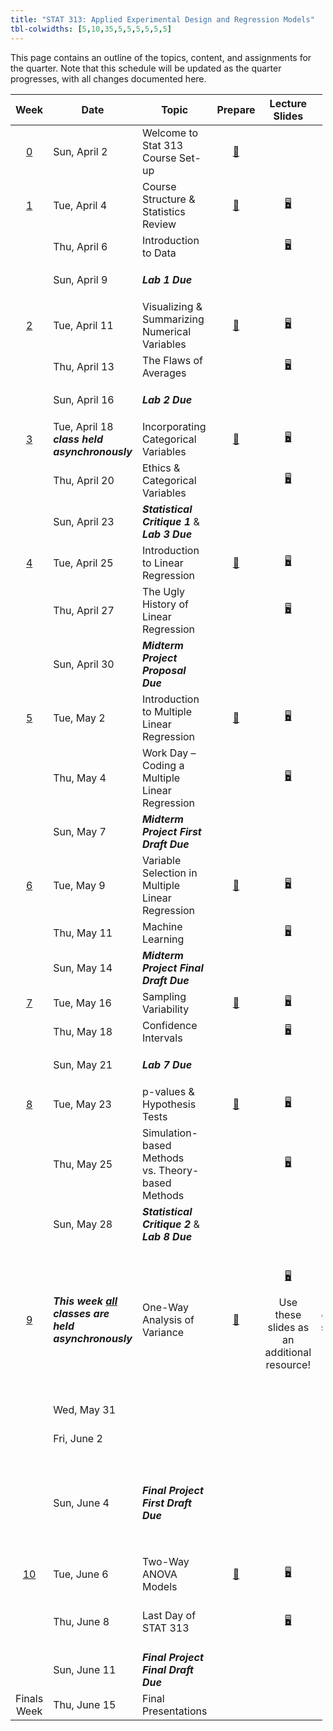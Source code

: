 ```yaml
---
title: "STAT 313: Applied Experimental Design and Regression Models"
tbl-colwidths: [5,10,35,5,5,5,5,5,5]
---
```


This page contains an outline of the topics, content, and assignments for the quarter. Note that this schedule will be updated as the quarter progresses, with all changes documented here.

::: column-screen-inset-right
+-------------------------+-------------------------------------------------------------------------+------------------------------------------------------+----------------------------------------------+---------------------------------------------------------------+-------------------------------------------------------------------------------------------------------------------------------------------------------------------------------------------------------------------------------------------------------------------------------------------------+--------------------------------------------------------------------------------------+---------------------------------------------------------------------------------------------------------------+---------------------------------------------------------------------------------------------------------------------------------------------------------------------+
| Week                    | Date                                                                    | Topic                                                | Prepare                                      | Lecture Slides                                                | Activity                                                                                                                                                                                                                                                                                        | Lab                                                                                  | Critique                                                                                                      | Project                                                                                                                                                             |
+:=======================:+=========================================================================+======================================================+:============================================:+:=============================================================:+:===============================================================================================================================================================================================================================================================================================:+:====================================================================================:+:=============================================================================================================:+:===================================================================================================================================================================:+
| [0](weeks/week-0.qmd)   | Sun, April 2                                                            | Welcome to Stat 313 Course Set-up                    | [📖](weeks/week-0.qmd "Course Set-up")       |                                                               |                                                                                                                                                                                                                                                                                                 |                                                                                      |                                                                                                               |                                                                                                                                                                     |
+-------------------------+-------------------------------------------------------------------------+------------------------------------------------------+----------------------------------------------+---------------------------------------------------------------+-------------------------------------------------------------------------------------------------------------------------------------------------------------------------------------------------------------------------------------------------------------------------------------------------+--------------------------------------------------------------------------------------+---------------------------------------------------------------------------------------------------------------+---------------------------------------------------------------------------------------------------------------------------------------------------------------------+
| [1](weeks/week-1.qmd)   | Tue, April 4                                                            | Course Structure & Statistics Review                 | [📖](weeks/week-1.qmd "Week 1 Coursework")   | [🖥](slides/week1-day1.qmd "Week 1 Review Lecture Slides")     |                                                                                                                                                                                                                                                                                                 |                                                                                      |                                                                                                               |                                                                                                                                                                     |
+-------------------------+-------------------------------------------------------------------------+------------------------------------------------------+----------------------------------------------+---------------------------------------------------------------+-------------------------------------------------------------------------------------------------------------------------------------------------------------------------------------------------------------------------------------------------------------------------------------------------+--------------------------------------------------------------------------------------+---------------------------------------------------------------------------------------------------------------+---------------------------------------------------------------------------------------------------------------------------------------------------------------------+
|                         | Thu, April 6                                                            | Introduction to Data                                 |                                              | [🖥](slides/week1-day2.qmd "Week 1 Review Lab Slides")         |                                                                                                                                                                                                                                                                                                 | [💻](labs/lab-1.qmd "Lab 1")                                                         |                                                                                                               |                                                                                                                                                                     |
+-------------------------+-------------------------------------------------------------------------+------------------------------------------------------+----------------------------------------------+---------------------------------------------------------------+-------------------------------------------------------------------------------------------------------------------------------------------------------------------------------------------------------------------------------------------------------------------------------------------------+--------------------------------------------------------------------------------------+---------------------------------------------------------------------------------------------------------------+---------------------------------------------------------------------------------------------------------------------------------------------------------------------+
|                         | Sun, April 9                                                            | ***Lab 1 Due***                                      |                                              |                                                               |                                                                                                                                                                                                                                                                                                 | [💻](labs/lab-1.qmd "Lab 1") </br> [🗝](https://canvas.calpoly.edu "Cal Poly Canvas") |                                                                                                               |                                                                                                                                                                     |
+-------------------------+-------------------------------------------------------------------------+------------------------------------------------------+----------------------------------------------+---------------------------------------------------------------+-------------------------------------------------------------------------------------------------------------------------------------------------------------------------------------------------------------------------------------------------------------------------------------------------+--------------------------------------------------------------------------------------+---------------------------------------------------------------------------------------------------------------+---------------------------------------------------------------------------------------------------------------------------------------------------------------------+
| [2](weeks/week-2.qmd)   | Tue, April 11                                                           | Visualizing & Summarizing Numerical Variables        | [📖](weeks/week-2.qmd "Week 2 Coursework")   | [🖥](slides/week2-day1.qmd "Week 2 Review Lecture Slides")     |                                                                                                                                                                                                                                                                                                 |                                                                                      |                                                                                                               |                                                                                                                                                                     |
+-------------------------+-------------------------------------------------------------------------+------------------------------------------------------+----------------------------------------------+---------------------------------------------------------------+-------------------------------------------------------------------------------------------------------------------------------------------------------------------------------------------------------------------------------------------------------------------------------------------------+--------------------------------------------------------------------------------------+---------------------------------------------------------------------------------------------------------------+---------------------------------------------------------------------------------------------------------------------------------------------------------------------+
|                         | Thu, April 13                                                           | The Flaws of Averages                                |                                              | [🖥](slides/week2-day2.qmd "Week 2 Review Lab Slides")         |                                                                                                                                                                                                                                                                                                 | [💻](labs/lab-2.qmd "Lab 2")                                                         |                                                                                                               |                                                                                                                                                                     |
+-------------------------+-------------------------------------------------------------------------+------------------------------------------------------+----------------------------------------------+---------------------------------------------------------------+-------------------------------------------------------------------------------------------------------------------------------------------------------------------------------------------------------------------------------------------------------------------------------------------------+--------------------------------------------------------------------------------------+---------------------------------------------------------------------------------------------------------------+---------------------------------------------------------------------------------------------------------------------------------------------------------------------+
|                         | Sun, April 16                                                           | ***Lab 2 Due***                                      |                                              |                                                               |                                                                                                                                                                                                                                                                                                 | [💻](labs/lab-2.qmd "Lab 1") </br> [🗝](https://canvas.calpoly.edu "Cal Poly Canvas") |                                                                                                               |                                                                                                                                                                     |
+-------------------------+-------------------------------------------------------------------------+------------------------------------------------------+----------------------------------------------+---------------------------------------------------------------+-------------------------------------------------------------------------------------------------------------------------------------------------------------------------------------------------------------------------------------------------------------------------------------------------+--------------------------------------------------------------------------------------+---------------------------------------------------------------------------------------------------------------+---------------------------------------------------------------------------------------------------------------------------------------------------------------------+
| [3](weeks/week-3.qmd)   | Tue, April 18 ***class held asynchronously***                           | Incorporating Categorical Variables                  | [📖](weeks/week-3.qmd "Week 3 Courswork")    | [🖥](slides/week3-day1-alt.qmd "Week 3 Review Lecture Slides") |                                                                                                                                                                                                                                                                                                 |                                                                                      |                                                                                                               |                                                                                                                                                                     |
+-------------------------+-------------------------------------------------------------------------+------------------------------------------------------+----------------------------------------------+---------------------------------------------------------------+-------------------------------------------------------------------------------------------------------------------------------------------------------------------------------------------------------------------------------------------------------------------------------------------------+--------------------------------------------------------------------------------------+---------------------------------------------------------------------------------------------------------------+---------------------------------------------------------------------------------------------------------------------------------------------------------------------+
|                         | Thu, April 20                                                           | Ethics & Categorical Variables                       |                                              | [🖥](slides/week3-day2-alt.qmd "Week 3 Review Lab Slides")     |                                                                                                                                                                                                                                                                                                 | [💻](labs/lab-3.qmd "Lab 3")                                                         | [✍](critique/critique-1.qmd "Statistical Critique 1")                                                         |                                                                                                                                                                     |
+-------------------------+-------------------------------------------------------------------------+------------------------------------------------------+----------------------------------------------+---------------------------------------------------------------+-------------------------------------------------------------------------------------------------------------------------------------------------------------------------------------------------------------------------------------------------------------------------------------------------+--------------------------------------------------------------------------------------+---------------------------------------------------------------------------------------------------------------+---------------------------------------------------------------------------------------------------------------------------------------------------------------------+
|                         | Sun, April 23                                                           | ***Statistical Critique 1*** & </br> ***Lab 3 Due*** |                                              |                                                               |                                                                                                                                                                                                                                                                                                 | [💻](labs/lab-1.qmd "Lab 1") </br> [🗝](https://canvas.calpoly.edu "Cal Poly Canvas") | [✍](critique/critique-1.qmd "Statistical Critique 1") </br> [🗝](https://canvas.calpoly.edu "Cal Poly Canvas") |                                                                                                                                                                     |
+-------------------------+-------------------------------------------------------------------------+------------------------------------------------------+----------------------------------------------+---------------------------------------------------------------+-------------------------------------------------------------------------------------------------------------------------------------------------------------------------------------------------------------------------------------------------------------------------------------------------+--------------------------------------------------------------------------------------+---------------------------------------------------------------------------------------------------------------+---------------------------------------------------------------------------------------------------------------------------------------------------------------------+
| [4](weeks/week-4.qmd)   | Tue, April 25                                                           | Introduction to Linear Regression                    | [📖](weeks/week-4.qmd "Week 4 Coursework")   | [🖥](slides/week4-day1.qmd "Week 4 Review Lecture Slides")     |                                                                                                                                                                                                                                                                                                 |                                                                                      |                                                                                                               |                                                                                                                                                                     |
+-------------------------+-------------------------------------------------------------------------+------------------------------------------------------+----------------------------------------------+---------------------------------------------------------------+-------------------------------------------------------------------------------------------------------------------------------------------------------------------------------------------------------------------------------------------------------------------------------------------------+--------------------------------------------------------------------------------------+---------------------------------------------------------------------------------------------------------------+---------------------------------------------------------------------------------------------------------------------------------------------------------------------+
|                         | Thu, April 27                                                           | The Ugly History of Linear Regression                |                                              | [🖥](slides/week4-day2.qmd "Week 4 Review Lab Slides")         |                                                                                                                                                                                                                                                                                                 | [💻](labs/lab-4.qmd "Lab 4")                                                         |                                                                                                               | [📁](project/midterm-proposal.qmd "Midterm Project Proposal")                                                                                                       |
+-------------------------+-------------------------------------------------------------------------+------------------------------------------------------+----------------------------------------------+---------------------------------------------------------------+-------------------------------------------------------------------------------------------------------------------------------------------------------------------------------------------------------------------------------------------------------------------------------------------------+--------------------------------------------------------------------------------------+---------------------------------------------------------------------------------------------------------------+---------------------------------------------------------------------------------------------------------------------------------------------------------------------+
|                         | Sun, April 30                                                           | ***Midterm Project Proposal Due***                   |                                              |                                                               |                                                                                                                                                                                                                                                                                                 |                                                                                      |                                                                                                               | [📁](project/midterm-proposal.qmd "Midterm Project Proposal") </br> [🗝](https://canvas.calpoly.edu "Cal Poly Canvas")                                               |
+-------------------------+-------------------------------------------------------------------------+------------------------------------------------------+----------------------------------------------+---------------------------------------------------------------+-------------------------------------------------------------------------------------------------------------------------------------------------------------------------------------------------------------------------------------------------------------------------------------------------+--------------------------------------------------------------------------------------+---------------------------------------------------------------------------------------------------------------+---------------------------------------------------------------------------------------------------------------------------------------------------------------------+
| [5](weeks/week-5.qmd)   | Tue, May 2                                                              | Introduction to Multiple Linear Regression           | [📖](weeks/week-5.qmd "Week 5 Coursework")   | [🖥](slides/week5-day1.qmd "Week 5 Review Lecture Slides")     |                                                                                                                                                                                                                                                                                                 |                                                                                      |                                                                                                               |                                                                                                                                                                     |
+-------------------------+-------------------------------------------------------------------------+------------------------------------------------------+----------------------------------------------+---------------------------------------------------------------+-------------------------------------------------------------------------------------------------------------------------------------------------------------------------------------------------------------------------------------------------------------------------------------------------+--------------------------------------------------------------------------------------+---------------------------------------------------------------------------------------------------------------+---------------------------------------------------------------------------------------------------------------------------------------------------------------------+
|                         | Thu, May 4                                                              | Work Day -- Coding a Multiple Linear Regression      |                                              | [🖥](slides/week5-day2.qmd "Midterm Project Warm-up Slides")   | [📋](activity/week-5-sample-selection.qmd "Sample Selection & Scope of Inference Activity")                                                                                                                                                                                                     |                                                                                      |                                                                                                               | [📁](project/midterm-project-directions.qmd "Midterm Project Instructions") </br> [✅](project/midterm-project-grading-rubric.qmd "Midterm Project Grading Rubric") |
+-------------------------+-------------------------------------------------------------------------+------------------------------------------------------+----------------------------------------------+---------------------------------------------------------------+-------------------------------------------------------------------------------------------------------------------------------------------------------------------------------------------------------------------------------------------------------------------------------------------------+--------------------------------------------------------------------------------------+---------------------------------------------------------------------------------------------------------------+---------------------------------------------------------------------------------------------------------------------------------------------------------------------+
|                         | Sun, May 7                                                              | ***Midterm Project First Draft Due***                |                                              |                                                               |                                                                                                                                                                                                                                                                                                 |                                                                                      |                                                                                                               | [📁](project/midterm-project-directions.qmd "Midterm Project Instructions") </br> [🗝](https://canvas.calpoly.edu "Cal Poly Canvas")                                 |
+-------------------------+-------------------------------------------------------------------------+------------------------------------------------------+----------------------------------------------+---------------------------------------------------------------+-------------------------------------------------------------------------------------------------------------------------------------------------------------------------------------------------------------------------------------------------------------------------------------------------+--------------------------------------------------------------------------------------+---------------------------------------------------------------------------------------------------------------+---------------------------------------------------------------------------------------------------------------------------------------------------------------------+
| [6](weeks/week-6.qmd)   | Tue, May 9                                                              | Variable Selection in Multiple Linear Regression     | [📖](weeks/week-6.qmd "Week 6 Coursework")   | [🖥](slides/week6-day1.qmd "Week 6 Review Lecture Slides")     | [📋](activity/week-6-model-selection.qmd "Model Selection Activity")                                                                                                                                                                                                                            |                                                                                      |                                                                                                               |                                                                                                                                                                     |
+-------------------------+-------------------------------------------------------------------------+------------------------------------------------------+----------------------------------------------+---------------------------------------------------------------+-------------------------------------------------------------------------------------------------------------------------------------------------------------------------------------------------------------------------------------------------------------------------------------------------+--------------------------------------------------------------------------------------+---------------------------------------------------------------------------------------------------------------+---------------------------------------------------------------------------------------------------------------------------------------------------------------------+
|                         | Thu, May 11                                                             | Machine Learning                                     |                                              | [🖥](slides/week6-day2.qmd "Week 6 Lab Review Slides")         |                                                                                                                                                                                                                                                                                                 | [💻](labs/lab-6.qmd "Lab 6")                                                         |                                                                                                               |                                                                                                                                                                     |
+-------------------------+-------------------------------------------------------------------------+------------------------------------------------------+----------------------------------------------+---------------------------------------------------------------+-------------------------------------------------------------------------------------------------------------------------------------------------------------------------------------------------------------------------------------------------------------------------------------------------+--------------------------------------------------------------------------------------+---------------------------------------------------------------------------------------------------------------+---------------------------------------------------------------------------------------------------------------------------------------------------------------------+
|                         | Sun, May 14                                                             | ***Midterm Project Final Draft Due***                |                                              |                                                               |                                                                                                                                                                                                                                                                                                 |                                                                                      |                                                                                                               | [📁](project/midterm-project-grading-rubric.qmd "Midterm Project Grading Rubric") </br> [🗝](https://canvas.calpoly.edu "Cal Poly Canvas")                           |
+-------------------------+-------------------------------------------------------------------------+------------------------------------------------------+----------------------------------------------+---------------------------------------------------------------+-------------------------------------------------------------------------------------------------------------------------------------------------------------------------------------------------------------------------------------------------------------------------------------------------+--------------------------------------------------------------------------------------+---------------------------------------------------------------------------------------------------------------+---------------------------------------------------------------------------------------------------------------------------------------------------------------------+
| [7](weeks/week-7.qmd)   | Tue, May 16                                                             | Sampling Variability                                 | [📖](weeks/week-7.qmd "Week 7 Coursework")   | [🖥](slides/week7-day1.qmd "Week 7 Review Lecture Slides")     | [📋](activity/week-7-sampling-activity.qmd "Exploring Sampling Concepts")                                                                                                                                                                                                                       |                                                                                      |                                                                                                               |                                                                                                                                                                     |
+-------------------------+-------------------------------------------------------------------------+------------------------------------------------------+----------------------------------------------+---------------------------------------------------------------+-------------------------------------------------------------------------------------------------------------------------------------------------------------------------------------------------------------------------------------------------------------------------------------------------+--------------------------------------------------------------------------------------+---------------------------------------------------------------------------------------------------------------+---------------------------------------------------------------------------------------------------------------------------------------------------------------------+
|                         | Thu, May 18                                                             | Confidence Intervals                                 |                                              | [🖥](slides/week7-day2.qmd "Week 7 Lab Review Slides")         | [📋](activity/week-7-bootstrap-activity.qmd "Exploring Bootstrap Concepts")                                                                                                                                                                                                                     | [💻](labs/lab-7.qmd "Lab 7")                                                         |                                                                                                               |                                                                                                                                                                     |
+-------------------------+-------------------------------------------------------------------------+------------------------------------------------------+----------------------------------------------+---------------------------------------------------------------+-------------------------------------------------------------------------------------------------------------------------------------------------------------------------------------------------------------------------------------------------------------------------------------------------+--------------------------------------------------------------------------------------+---------------------------------------------------------------------------------------------------------------+---------------------------------------------------------------------------------------------------------------------------------------------------------------------+
|                         | Sun, May 21                                                             | ***Lab 7 Due***                                      |                                              |                                                               |                                                                                                                                                                                                                                                                                                 | [💻](labs/lab-7.qmd "Lab 7") </br> [🗝](https://canvas.calpoly.edu "Cal Poly Canvas") |                                                                                                               |                                                                                                                                                                     |
+-------------------------+-------------------------------------------------------------------------+------------------------------------------------------+----------------------------------------------+---------------------------------------------------------------+-------------------------------------------------------------------------------------------------------------------------------------------------------------------------------------------------------------------------------------------------------------------------------------------------+--------------------------------------------------------------------------------------+---------------------------------------------------------------------------------------------------------------+---------------------------------------------------------------------------------------------------------------------------------------------------------------------+
| [8](weeks/week-8.qmd)   | Tue, May 23                                                             | p-values & Hypothesis Tests                          | [📖](weeks/week-8.qmd "Week 8 Coursework")   | [🖥](slides/week8-day1.qmd "Week 8 Review Lecture Slides")     |                                                                                                                                                                                                                                                                                                 |                                                                                      |                                                                                                               |                                                                                                                                                                     |
+-------------------------+-------------------------------------------------------------------------+------------------------------------------------------+----------------------------------------------+---------------------------------------------------------------+-------------------------------------------------------------------------------------------------------------------------------------------------------------------------------------------------------------------------------------------------------------------------------------------------+--------------------------------------------------------------------------------------+---------------------------------------------------------------------------------------------------------------+---------------------------------------------------------------------------------------------------------------------------------------------------------------------+
|                         | Thu, May 25                                                             | Simulation-based Methods vs. Theory-based Methods    |                                              | [🖥](slides/week8-day2.qmd "Week 8 Lab Review Slides")         |                                                                                                                                                                                                                                                                                                 | [💻](labs/lab-8.qmd "Lab 8")                                                         | [✍](critique/critique-2.qmd "Statistical Critique 2")                                                         |                                                                                                                                                                     |
+-------------------------+-------------------------------------------------------------------------+------------------------------------------------------+----------------------------------------------+---------------------------------------------------------------+-------------------------------------------------------------------------------------------------------------------------------------------------------------------------------------------------------------------------------------------------------------------------------------------------+--------------------------------------------------------------------------------------+---------------------------------------------------------------------------------------------------------------+---------------------------------------------------------------------------------------------------------------------------------------------------------------------+
|                         | Sun, May 28                                                             | ***Statistical Critique 2*** & </br> ***Lab 8 Due*** |                                              |                                                               |                                                                                                                                                                                                                                                                                                 | [💻](labs/lab-8.qmd "Lab 7") </br> [🗝](https://canvas.calpoly.edu "Cal Poly Canvas") | [✍](critique/critique-2.qmd "Statistical Critique 2") </br> [🗝](https://canvas.calpoly.edu "Cal Poly Canvas") |                                                                                                                                                                     |
+-------------------------+-------------------------------------------------------------------------+------------------------------------------------------+----------------------------------------------+---------------------------------------------------------------+-------------------------------------------------------------------------------------------------------------------------------------------------------------------------------------------------------------------------------------------------------------------------------------------------+--------------------------------------------------------------------------------------+---------------------------------------------------------------------------------------------------------------+---------------------------------------------------------------------------------------------------------------------------------------------------------------------+
| [9](weeks/week-9.qmd)   | ***This week [all]{.underline}*** ***classes are held asynchronously*** | One-Way Analysis of Variance                         | [📖](weeks/week-9.qmd "Week 9 Coursework")   | [🖥](slides/week9-day1.qmd "Week 9 Review Slides")             | [📋](project/final-project-help/owa-to-twa-model-selection-process.qmd "Model Selection Process for the Final Project")                                                                                                                                                                         |                                                                                      |                                                                                                               | [📁](project/final-project-directions.qmd) </br> Sections of the Final Project will be due throughout the week                                                      |
|                         |                                                                         |                                                      |                                              |                                                               |                                                                                                                                                                                                                                                                                                 |                                                                                      |                                                                                                               |                                                                                                                                                                     |
|                         |                                                                         |                                                      |                                              | Use these slides as an additional resource!                   | Step-by-step guide for selecting a model for the Final Project\                                                                                                                                                                                                                                 |                                                                                      |                                                                                                               |                                                                                                                                                                     |
+-------------------------+-------------------------------------------------------------------------+------------------------------------------------------+----------------------------------------------+---------------------------------------------------------------+-------------------------------------------------------------------------------------------------------------------------------------------------------------------------------------------------------------------------------------------------------------------------------------------------+--------------------------------------------------------------------------------------+---------------------------------------------------------------------------------------------------------------+---------------------------------------------------------------------------------------------------------------------------------------------------------------------+
|                         | Wed, May 31                                                             |                                                      |                                              |                                                               |                                                                                                                                                                                                                                                                                                 |                                                                                      |                                                                                                               | Introduction Due                                                                                                                                                    |
+-------------------------+-------------------------------------------------------------------------+------------------------------------------------------+----------------------------------------------+---------------------------------------------------------------+-------------------------------------------------------------------------------------------------------------------------------------------------------------------------------------------------------------------------------------------------------------------------------------------------+--------------------------------------------------------------------------------------+---------------------------------------------------------------------------------------------------------------+---------------------------------------------------------------------------------------------------------------------------------------------------------------------+
|                         | Fri, June 2                                                             |                                                      |                                              |                                                               |                                                                                                                                                                                                                                                                                                 |                                                                                      |                                                                                                               | Methods Due                                                                                                                                                         |
+-------------------------+-------------------------------------------------------------------------+------------------------------------------------------+----------------------------------------------+---------------------------------------------------------------+-------------------------------------------------------------------------------------------------------------------------------------------------------------------------------------------------------------------------------------------------------------------------------------------------+--------------------------------------------------------------------------------------+---------------------------------------------------------------------------------------------------------------+---------------------------------------------------------------------------------------------------------------------------------------------------------------------+
|                         | Sun, June 4                                                             | ***Final Project First Draft Due***                  |                                              |                                                               |                                                                                                                                                                                                                                                                                                 |                                                                                      |                                                                                                               | Complete First Draft Due                                                                                                                                            |
|                         |                                                                         |                                                      |                                              |                                                               |                                                                                                                                                                                                                                                                                                 |                                                                                      |                                                                                                               |                                                                                                                                                                     |
|                         |                                                                         |                                                      |                                              |                                                               |                                                                                                                                                                                                                                                                                                 |                                                                                      |                                                                                                               | [📁](project/final-project-directions.qmd "Final Project Directions") </br> [🗝](https://canvas.calpoly.edu "Cal Poly Canvas")                                       |
+-------------------------+-------------------------------------------------------------------------+------------------------------------------------------+----------------------------------------------+---------------------------------------------------------------+-------------------------------------------------------------------------------------------------------------------------------------------------------------------------------------------------------------------------------------------------------------------------------------------------+--------------------------------------------------------------------------------------+---------------------------------------------------------------------------------------------------------------+---------------------------------------------------------------------------------------------------------------------------------------------------------------------+
| [10](weeks/week-10.qmd) | Tue, June 6                                                             | Two-Way ANOVA Models                                 | [📖](weeks/week-10.qmd "Week 10 Coursework") | [🖥](slides/week10-day1.qmd "Week 10 Review Slides")           |                                                                                                                                                                                                                                                                                                 |                                                                                      |                                                                                                               |                                                                                                                                                                     |
+-------------------------+-------------------------------------------------------------------------+------------------------------------------------------+----------------------------------------------+---------------------------------------------------------------+-------------------------------------------------------------------------------------------------------------------------------------------------------------------------------------------------------------------------------------------------------------------------------------------------+--------------------------------------------------------------------------------------+---------------------------------------------------------------------------------------------------------------+---------------------------------------------------------------------------------------------------------------------------------------------------------------------+
|                         | Thu, June 8                                                             | Last Day of STAT 313                                 |                                              | [🖥](slides/week10-day1.qmd "Final Class Debrief")             | [📋](project/final-project-help/assess_independence.qmd "Help on Assessing Independence") </br> [📋](project/final-project-help/twa-model-selection-process.qmd "Help on Model Selection Process") </br> [📋](project/final-project-help/no-gos.qmd "Things that don't belong in your report!") |                                                                                      |                                                                                                               | [📁](project/final-project-directions.qmd "Final Project Directions") </br> [✅](project/final-project-grading-rubric.qmd "Final Project Grading Rubric")           |
+-------------------------+-------------------------------------------------------------------------+------------------------------------------------------+----------------------------------------------+---------------------------------------------------------------+-------------------------------------------------------------------------------------------------------------------------------------------------------------------------------------------------------------------------------------------------------------------------------------------------+--------------------------------------------------------------------------------------+---------------------------------------------------------------------------------------------------------------+---------------------------------------------------------------------------------------------------------------------------------------------------------------------+
|                         | Sun, June 11                                                            | ***Final Project Final Draft Due***                  |                                              |                                                               |                                                                                                                                                                                                                                                                                                 |                                                                                      |                                                                                                               | [📁](project/final-project-directions.qmd "Final Project Directions") </br> [🗝](https://canvas.calpoly.edu "Cal Poly Canvas")                                       |
+-------------------------+-------------------------------------------------------------------------+------------------------------------------------------+----------------------------------------------+---------------------------------------------------------------+-------------------------------------------------------------------------------------------------------------------------------------------------------------------------------------------------------------------------------------------------------------------------------------------------+--------------------------------------------------------------------------------------+---------------------------------------------------------------------------------------------------------------+---------------------------------------------------------------------------------------------------------------------------------------------------------------------+
| Finals Week             | Thu, June 15                                                            | Final Presentations                                  |                                              |                                                               |                                                                                                                                                                                                                                                                                                 |                                                                                      |                                                                                                               | [📁](project/final-presentations/presentation-instructions.qmd "Final Presentation Instructions")                                                                   |
+-------------------------+-------------------------------------------------------------------------+------------------------------------------------------+----------------------------------------------+---------------------------------------------------------------+-------------------------------------------------------------------------------------------------------------------------------------------------------------------------------------------------------------------------------------------------------------------------------------------------+--------------------------------------------------------------------------------------+---------------------------------------------------------------------------------------------------------------+---------------------------------------------------------------------------------------------------------------------------------------------------------------------+
:::
